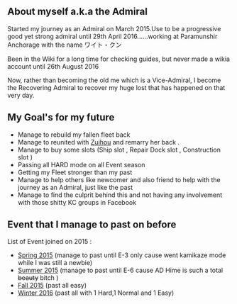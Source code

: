 == About myself a.k.a the Admiral ==
Started my journey as an Admiral on March 2015.Use to be a progressive good yet strong admiral until 29th April 2016......working at Paramunshir Anchorage with the name ワイト・クン

Been in the Wiki for a long time for checking guides, but never made a wikia account until 26th August 2016

Now, rather than becoming the old me which is a Vice-Admiral, I become the Recovering Admiral to recover my huge lost that has happened on that very day.

== My Goal's for my future ==
* Manage to rebuild my fallen fleet back
* Manage to reunited with [http://kancolle.wikia.com/wiki/Zuihou Zuihou] and remarry her back .
* Manage to buy some slots (Ship slot , Repair Dock slot , Construction slot )
* Passing all HARD mode on all Event season
* Getting my Fleet stronger than my past
* Manage to help others like newcomer and also friend to help with the journey as an Admiral, just like the past
* Manage to find the culprit behind this and not having any involvement with those shitty KC groups in Facebook

== Event that I manage to past on before ==
List of Event joined on 2015 :
* [[Spring 2015 Event|Spring 2015]] (manage to past until E-3 only cause went kamikaze mode while I was still a newbie)
* [[Summer 2015 Event|Summer 2015]] (manage to past until E-6 cause AD Hime is such a total <s>beauty</s> bitch )
* [[Fall 2015 Event|Fall 2015]] (past all easy)
* [[Winter 2016 Event|Winter 2016]] (past all with 1 Hard,1 Normal and 1 Easy)